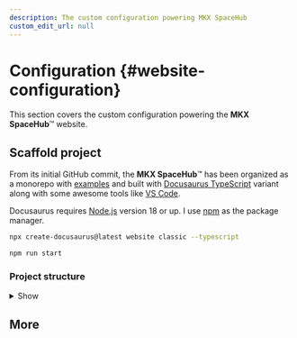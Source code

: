 ```yaml
---
description: The custom configuration powering MKX SpaceHub
custom_edit_url: null
---
```





# Configuration {#website-configuration}
This section covers the custom configuration powering the **MKX SpaceHub**™ website.


<!-- 
The **MKX SpaceHub**™ project is built with [Docusaurus `--typescript`](https://docusaurus.io/docs/typescript-support) variant along with some awesome tools like [VS Code](https://code.visualstudio.com/). It also includes examples of variables in a monorepo, with samples such as Python, Jupyter Notebook, and Batch scripts for starters.

The **MKX SpaceHub**™ was initialize as a monorepo along with examples such as [Python](/docs/repo), [Jupyter Notebook](https://github.com/mkeithX/mkeithx.github.io/tree/main/examples/jupyter-starters), and [Batch scripts](/docs/cheat-sheets/batch) for starters. project is built with Docusaurus --typescript variant along with some awesome tools like VS Code.
 -->



## Scaffold project
<!-- Use the command line tool to quickly set up a Docusaurus site. This command will create a new directory with the basic Docusaurus files, whether you're starting fresh or adding to an existing repository. -->

From its initial GitHub commit, the **MKX SpaceHub**™ has been organized as a monorepo with [examples](https://github.com/mkeithX/mkeithx.github.io/tree/main/examples) and built with [Docusaurus TypeScript](https://docusaurus.io/docs/typescript-support) variant along with some awesome tools like [VS Code](https://code.visualstudio.com/).


Docusaurus requires [Node.js](https://nodejs.org/en/download/package-manager) version 18 or up. I use [npm](https://docs.npmjs.com/) as the package manager. 

```bash
npx create-docusaurus@latest website classic --typescript
```


```bash npm2yarn
npm run start
```


### Project structure

<details>
<summary>Show</summary>

Project structure

<html>
<pre>

<b>
public
├─
examples
├──
website
|
├── blog
│   ├── 2024
│   ├── release
│   └── updates
├── docs
│   ├── content-creation
│   ├── devops
│   ├── tutorials
│   └── keyword.mdx
├── src
│   ├── css
│   │   └── custom.css
│   └── pages
│       ├── styles.module.css
│       └── index.tsx
├── static
│   └── img
├── docusaurus.config.ts
├── package.json
├── README.md
├── sidebars.ts
└── yarn.lock
</b>


</pre>
</html>

</details>




## More

<DocCardList />

